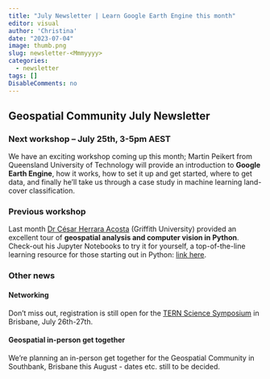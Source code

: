 ```yaml
---
title: "July Newsletter | Learn Google Earth Engine this month"
editor: visual
author: 'Christina'
date: "2023-07-04"
image: thumb.png
slug: newsletter-<Mmmyyyy>
categories:
  - newsletter
tags: []
DisableComments: no
---
```


## Geospatial Community July Newsletter

### Next workshop -- July 25th, 3-5pm AEST

We have an exciting workshop coming up this month; Martin Peikert from Queensland University of Technology will provide an introduction to **Google Earth Engine**, how it works, how to set it up and get started, where to get data, and finally he'll take us through a case study in machine learning land-cover classification.

### Previous workshop

Last month [Dr César Herrara Acosta](https://experts.griffith.edu.au/30877-c%C3%A9sar-herrera-acosta) (Griffith University) provided an excellent tour of **geospatial analysis and computer vision in Python**. Check-out his Jupyter Notebooks to try it for yourself, a top-of-the-line learning resource for those starting out in Python: [link here](https://github.com/CexyNature/geospatial-community-demo).

### Other news

#### Networking

Don't miss out, registration is still open for the [TERN Science Symposium](https://www.tern.org.au/science-symposium-2023/) in Brisbane, July 26th-27th.

#### Geospatial in-person get together

We're planning an in-person get together for the Geospatial Community in Southbank, Brisbane this August - dates etc. still to be decided.
